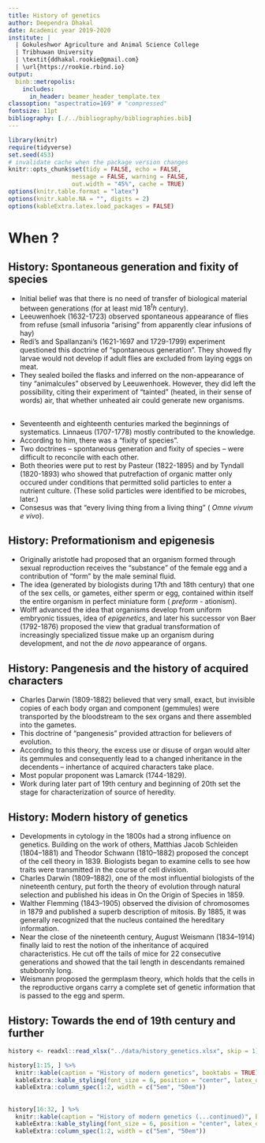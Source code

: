 ```yaml
---
title: History of genetics
author: Deependra Dhakal
date: Academic year 2019-2020 
institute: |
  | Gokuleshwor Agriculture and Animal Science College
  | Tribhuwan University
  | \textit{ddhakal.rookie@gmail.com}
  | \url{https://rookie.rbind.io}
output: 
  binb::metropolis:
    includes:
      in_header: beamer_header_template.tex
classoption: "aspectratio=169" # "compressed"
fontsize: 11pt
bibliography: [./../bibliography/bibliographies.bib]
---
```


```r
library(knitr)
require(tidyverse)
set.seed(453)
# invalidate cache when the package version changes
knitr::opts_chunk$set(tidy = FALSE, echo = FALSE, 
                  message = FALSE, warning = FALSE,
                  out.width = "45%", cache = TRUE)
options(knitr.table.format = "latex")
options(knitr.kable.NA = "", digits = 2)
options(kableExtra.latex.load_packages = FALSE)
```

# When ?

## History: Spontaneous generation and fixity of species

- Initial belief was that there is no need of transfer of biological material between generations (for at least mid $18^th$ century).
- Leeuwenhoek (1632-1723) observed spontaneous appearance of flies from refuse (small infusoria "arising" from apparently clear infusions of hay)
- Redi's and Spallanzani's (1621-1697 and 1729-1799) experiment questioned this doctrine of "spontaneous generation". They showed fly larvae would not develop if adult flies are excluded from laying eggs on meat. 
- They sealed boiled the flasks and inferred on the non-appearance of tiny "animalcules" observed by Leeuwenhoek. However, they did left the possibility, citing their experiment of "tainted" (heated, in their sense of words) air, that whether unheated air could generate new organisms.

##

- Seventeenth and eighteenth centuries marked the beginnings of systematics. Linnaeus (1707-1778) mostly contributed to the knowledge.
- According to him, there was a "fixity of species".
- Two doctrines -- spontaneous generation and fixity of species -- were difficult to reconcile with each other.
- Both theories were put to rest by Pasteur (1822-1895) and by Tyndall (1820-1893) who showed that putrefaction of organic matter only occured under conditions that permitted solid particles to enter a nutrient culture. (These solid particles were identified to be microbes, later.)
- Consesus was that "every living thing from a living thing" ( _Omne vivum e vivo_).

## History: Preformationism and epigenesis

- Originally aristotle had proposed that an organism formed through sexual reproduction receives the "substance" of the female egg and a contribution of "form" by the male seminal fluid.
- The idea (generated by biologists during 17th and 18th century) that one of the sex cells, or gametes, either sperm or egg, contained within itself the entire organism in perfect miniature form ( _preform_ - ationism).
- Wolff advanced the idea that organisms develop from uniform embryonic tissues, idea of _epigenetics_, and later his successor von Baer (1792-1876) proposed the view that gradual transformation of increasingly specialized tissue make up an organism during development, and not the _de novo_ appearance of organs.

## History: Pangenesis and the history of acquired characters

- Charles Darwin (1809-1882) believed that very small, exact, but invisible copies of each body organ and component (gemmules) were transported by the bloodstream to the sex organs and there assembled into the gametes.
- This doctrine of "pangenesis" provided attraction for believers of evolution.
- According to this theory, the excess use or disuse of organ would alter its gemmules and consequently lead to a changed inheritance in the decendents -- inhertance of acquired characters take place.
- Most popular proponent was Lamarck (1744-1829).
- Work during later part of 19th century and beginning of 20th set the stage for characterization of source of heredity.

## History: Modern history of genetics

\small

- Developments in cytology in the 1800s had a strong influence on genetics. Building on the work of others, Matthias Jacob Schleiden (1804–1881) and Theodor Schwann (1810–1882) proposed the concept of the cell theory in 1839. Biologists began to examine cells to see how traits were transmitted in the course of cell division.
- Charles Darwin (1809–1882), one of the most influential biologists of the nineteenth century, put forth the theory of evolution through natural selection and published his ideas in On the Origin of Species in 1859.
- Walther Flemming (1843–1905) observed the division of chromosomes in 1879 and published a superb description of mitosis. By 1885, it was generally recognized that the nucleus contained the hereditary information.
- Near the close of the nineteenth century, August Weismann (1834–1914) finally laid to rest the notion of the inheritance of acquired characteristics. He cut off the tails of mice for 22 consecutive generations and showed that the tail length in descendants remained stubbornly long.
- Weismann proposed the germplasm theory, which holds that the cells in the reproductive organs carry a complete set of genetic information that is passed to the egg and sperm.

## History: Towards the end of 19th century and further

```r
history <- readxl::read_xlsx("../data/history_genetics.xlsx", skip = 1)

history[1:15, ] %>% 
  knitr::kable(caption = "History of modern genetics", booktabs = TRUE) %>% 
  kableExtra::kable_styling(font_size = 6, position = "center", latex_options = "striped") %>% 
  kableExtra::column_spec(1:2, width = c("5em", "50em"))
```

##

```r
history[16:32, ] %>% 
  knitr::kable(caption = "History of modern genetics (...continued)", booktabs = TRUE) %>% 
  kableExtra::kable_styling(font_size = 6, position = "center", latex_options = "striped") %>% 
  kableExtra::column_spec(1:2, width = c("5em", "50em"))
```
